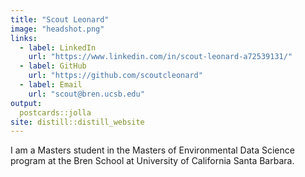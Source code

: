 ```yaml
---
title: "Scout Leonard"
image: "headshot.png"
links:
  - label: LinkedIn
    url: "https://www.linkedin.com/in/scout-leonard-a72539131/"
  - label: GitHub
    url: "https://github.com/scoutcleonard"
  - label: Email
    url: "scout@bren.ucsb.edu"
output:
  postcards::jolla
site: distill::distill_website
---
```

 
I am a Masters student in the Masters of Environmental Data Science program at the Bren School at University of California Santa Barbara. 

